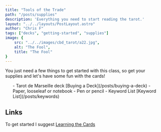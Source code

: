 ```yaml
---
title: "Tools of the Trade"
path: "/posts/supplies"
description: 'Everything you need to start reading the tarot.'
layout: "../../layouts/PostLayout.astro"
author: "Chris F"
tags: ["decks", "getting-started", "supplies"]
image: {
    src: "../../images/cbd_tarot/a22.jpg",
    alt: "The Fool",
    title: "The Fool"
}
---
```


You just need a few things to get started with this class, so get your supplies and let's have some fun with the cards!
<ul class="content-list">
- Tarot de Marseille deck [Buying a Deck](/posts/buying-a-deck)
- Paper, looseleaf or notebook
- Pen or pencil
- Keyword List [Keyword List](/posts/keywords)
</ul>

## Links

To get started I suggest [Learning the Cards](/posts/learning-the-cards)
